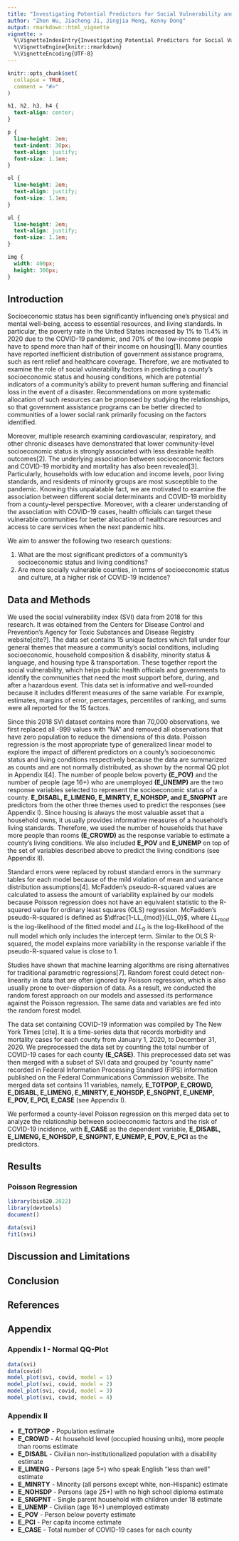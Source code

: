 ```yaml
---
title: "Investigating Potential Predictors for Social Vulnerability and the Impact on COVID-19 Morbidity"
author: "Zhen Wu, Jiacheng Ji, Jingjia Meng, Kenny Dong"
output: rmarkdown::html_vignette
vignette: >
  %\VignetteIndexEntry{Investigating Potential Predictors for Social Vulnerability and the Impact on COVID-19 Morbidity}
  %\VignetteEngine{knitr::rmarkdown}
  %\VignetteEncoding{UTF-8}
---
```


```r
knitr::opts_chunk$set(
  collapse = TRUE,
  comment = "#>"
)
```

```css
h1, h2, h3, h4 {
  text-align: center;
}

p {
  line-height: 2em;
  text-indent: 30px;
  text-align: justify;
  font-size: 1.1em;
}

ol {
  line-height: 2em;
  text-align: justify;
  font-size: 1.1em;
}

ul {
  line-height: 2em;
  text-align: justify;
  font-size: 1.1em;
}

img {
  width: 400px;
  height: 300px;
}
```

<h2>Introduction</h2>
<p>
Socioeconomic status has been significantly influencing one’s physical and mental well-being, access to essential resources, and living standards. In particular, the poverty rate in the United States increased by 1% to 11.4% in 2020 due to the COVID-19 pandemic, and 70% of the low-income people have to spend more than half of their income on housing[1]. Many counties have reported inefficient distribution of government assistance programs, such as rent relief and healthcare coverage. Therefore, we are motivated to examine the role of social vulnerability factors in predicting a county’s socioeconomic status and housing conditions, which are potential indicators of a community’s ability to prevent human suffering and financial loss in the event of a disaster. Recommendations on more systematic allocation of such resources can be proposed by studying the relationships, so that government assistance programs can be better directed to communities of a lower social rank primarily focusing on the factors identified. 
</p>
<p>
Moreover, multiple research examining cardiovascular, respiratory, and other chronic diseases have demonstrated that lower community-level socioeconomic status is strongly associated with less desirable health outcomes[2]. The underlying association between socioeconomic factors and COVID-19 morbidity and mortality has also been revealed[3]. Particularly, households with low education and income levels, poor living standards, and residents of minority groups are most susceptible to the pandemic. Knowing this unpalatable fact, we are motivated to examine the association between different social determinants and COVID-19 morbidity from a county-level perspective. Moreover, with a clearer understanding of the association with COVID-19 cases, health officials can target these vulnerable communities for better allocation of healthcare resources and access to care services when the next pandemic hits.
</p>
<p>
We aim to answer the following two research questions:
</p>
<ol>
<li>What are the most significant predictors of a community’s socioeconomic status and living conditions?</li>
<li>Are more socially vulnerable counties, in terms of socioeconomic status and culture, at a higher risk of COVID-19 incidence?</li>
</ol>

<h2>Data and Methods</h2>
<p>
We used the social vulnerability index (SVI) data from 2018 for this research. It was obtained from the Centers for Disease Control and Prevention’s Agency for Toxic Substances and Disease Registry website[cite?]. The data set contains 15 unique factors which fall under four general themes that measure a community’s social conditions, including socioeconomic, household composition & disability, minority status & language, and housing type & transportation. These together report the social vulnerability, which helps public health officials and governments to identify the communities that need the most support before, during, and after a hazardous event. This data set is informative and well-rounded because it includes different measures of the same variable. For example, estimates, margins of error, percentages, percentiles of ranking, and sums were all reported for the 15 factors.
</p>
<p>
Since this 2018 SVI dataset contains more than 70,000 observations, we first replaced all -999 values with "NA" and removed all observations that have zero population to reduce the dimensions of this data. Poisson regression is the most appropriate type of generalized linear model to explore the impact of different predictors on a county’s socioeconomic status and living conditions respectively because the data are summarized as counts and are not normally distributed, as shown by the normal QQ plot in Appendix I[4]. The number of people below poverty <b>(E_POV)</b> and the number of people (age 16+) who are unemployed <b>(E_UNEMP)</b> are the two response variables selected to represent the socioeconomic status of a county. <b>E_DISABL, E_LIMENG,  E_MINRTY, E_NOHSDP, and E_SNGPNT</b> are predictors from the other three themes used to predict the responses (see Appendix I). Since housing is always the most valuable asset that a household owns, it usually provides informative measures of a household’s living standards. Therefore, we used the number of households that have more people than rooms <b>(E_CROWD)</b> as the response variable to estimate a county’s living conditions. We also included <b>E_POV</b> and <b>E_UNEMP</b> on top of the set of variables described above to predict the living conditions (see Appendix II).
</p>
<p>
Standard errors were replaced by robust standard errors in the summary tables for each model because of the mild violation of mean and variance distribution assumptions[4]. McFadden’s pseudo-R-squared values are calculated to assess the amount of variability explained by our models because Poisson regression does not have an equivalent statistic to the R-squared value for ordinary least squares (OLS) regression. McFadden’s pseudo-R-squared is defined as $\dfrac{1-LL_{mod}}{LL_0}$, where $LL_{mod}$ is the log-likelihood of the fitted model and $LL_0$ is the log-likelihood of the null model which only includes the intercept term. Similar to the OLS R-squared, the model explains more variability in the response variable if the pseudo-R-squared value is close to 1. 
</p>
<p>
Studies have shown that machine learning algorithms are rising alternatives for traditional parametric regressions[7]. Random forest could detect non-linearity in data that are often ignored by Poisson regression, which is also usually prone to over-dispersion of data. As a result, we conducted the random forest approach on our models and assessed its performance against the Poisson regression. The same data and variables are fed into the random forest model.
</p>
<p>
The data set containing COVID-19 information was compiled by The New York Times [cite]. It is a time-series data that records morbidity and mortality cases for each county from January 1, 2020, to December 31, 2020. We preprocessed the data set by counting the total number of COVID-19 cases for each county <b>(E_CASE)</b>. This preprocessed data set was then merged with a subset of SVI data and grouped by “county name” recorded in Federal Information Processing Standard (FIPS) information published on the Federal Communications Commission website. The merged data set contains 11 variables, namely, <b>E_TOTPOP, E_CROWD, E_DISABL, E_LIMENG, E_MINRTY, E_NOHSDP, E_SNGPNT, E_UNEMP, E_POV, E_PCI, E_CASE</b> (see Appendix I).
</p>
<p>
We performed a county-level Poisson regression on this merged data set to analyze the relationship between socioeconomic factors and the risk of COVID-19 incidence, with <b>E_CASE</b> as the dependent variable, <b>E_DISABL, E_LIMENG, E_NOHSDP, E_SNGPNT, E_UNEMP, E_POV, E_PCI</b> as the predictors. 
</p>
<h2>Results</h2>
<h3>Poisson Regression</h3>

```r
library(bis620.2022)
library(devtools)
document()
```

```r
data(svi)
fit1(svi)
```

<h2>Discussion and Limitations</h2>

<h2>Conclusion</h2>

<h2 style="page-break-before: always;">References</h2>

<h2 style="page-break-before: always;">Appendix</h2>
<h3>Appendix I - Normal QQ-Plot</h3>
```r
data(svi)
data(covid)
model_plot(svi, covid, model = 1)
model_plot(svi, covid, model = 2)
model_plot(svi, covid, model = 3)
model_plot(svi, covid, model = 4)
```

<h3>Appendix II</h3>
<ul>
<li><b>E_TOTPOP</b> - Population estimate</li>
<li><b>E_CROWD</b> - At household level (occupied housing units), more people than rooms estimate</li>
<li><b>E_DISABL</b> - Civilian non-institutionalized population with a disability estimate</li>
<li><b>E_LIMENG</b> - Persons (age 5+) who speak English "less than well" estimate</li>
<li><b>E_MINRTY</b> - Minority (all persons except white, non-Hispanic) estimate</li>
<li><b>E_NOHSDP</b> - Persons (age 25+) with no high school diploma estimate</li>
<li><b>E_SNGPNT</b> - Single parent household with children under 18 estimate</li>
<li><b>E_UNEMP</b> - Civilian (age 16+) unemployed estimate</li>
<li><b>E_POV</b> -  Person below poverty estimate</li>
<li><b>E_PCI</b> - Per capita income estimate</li>
<li><b>E_CASE</b> - Total number of COVID-19 cases for each county</li>
</ul>
